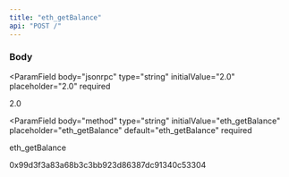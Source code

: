 ```yaml
---
title: "eth_getBalance"
api: "POST /"
---
```


### Body

<ParamField
  body="jsonrpc"
  type="string"
  initialValue="2.0"
  placeholder="2.0"
  required
>
  2.0
</ParamField>

<ParamField
  body="method"
  type="string"
  initialValue="eth_getBalance"
  placeholder="eth_getBalance"
  default="eth_getBalance"
  required
>
  eth_getBalance
</ParamField>

<ParamField body="params" type="array">
  <ParamField
    body="method"
    type="string"
    initialValue="eth_getBalance"
    placeholder="eth_getBalance"
    default="eth_getBalance"
    required
  >
    0x99d3f3a83a68b3c3bb923d86387dc91340c53304

</ParamField>
</ParamField>
